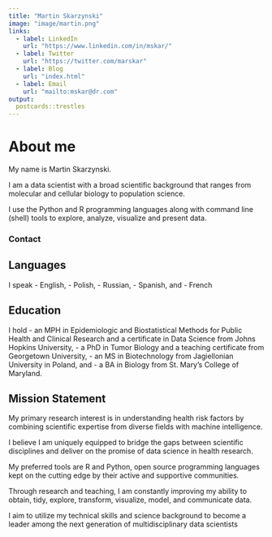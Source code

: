 ```yaml
---
title: "Martin Skarzynski"
image: "image/martin.png"
links:
  - label: LinkedIn
    url: "https://www.linkedin.com/in/mskar/"
  - label: Twitter
    url: "https://twitter.com/marskar"
  - label: Blog
    url: "index.html"
  - label: Email
    url: "mailto:mskar@dr.com"
output:
  postcards::trestles
---
```


# About me

My name is Martin Skarzynski.

I am a data scientist with a broad scientific background that ranges from molecular and cellular biology to population science.

I use the Python and R programming languages along with command line (shell) tools to explore, analyze, visualize and present data.

### Contact
<!-- Add font awesome icons -->

<div class="mylinks">
<p style="text-align: center;">
    <a href="https://github.com/mskar" target="_blank" class="fa fa-github"  style="font-size:36px;"></a>
    <a href="mailto:mskar@dr.com" target="_blank" class="fa fa-envelope" style="font-size:36px;"></a>
    <a href="https://www.linkedin.com/in/mskar/" target="_blank" class="fa fa-linkedin-square" style="font-size:36px;"></a>
    <a href="https://twitter.com/marskar" target="_blank" class="fa fa-twitter" style="font-size:36px;"></a>
</p>
</div>

## Languages

I speak
- English,
- Polish,
- Russian,
- Spanish, and
- French

## Education

I hold
- an MPH in Epidemiologic and Biostatistical Methods for Public Health and Clinical Research and a certificate in Data Science from Johns Hopkins University,
- a PhD in Tumor Biology and a teaching certificate from Georgetown University,
- an MS in Biotechnology from Jagiellonian University in Poland, and
- a BA in Biology from St. Mary’s College of Maryland.

## Mission Statement

My primary research interest is in understanding health risk factors by combining scientific expertise from diverse fields with machine intelligence.

I believe I am uniquely equipped to bridge the gaps between scientific disciplines and deliver on the promise of data science in health research.

My preferred tools are R and Python, open source programming languages kept on the cutting edge by their active and supportive communities.

Through research and teaching, I am constantly improving my ability to obtain, tidy, explore, transform, visualize, model, and communicate data.

I aim to utilize my technical skills and science background to become a leader among the next generation of multidisciplinary data scientists
